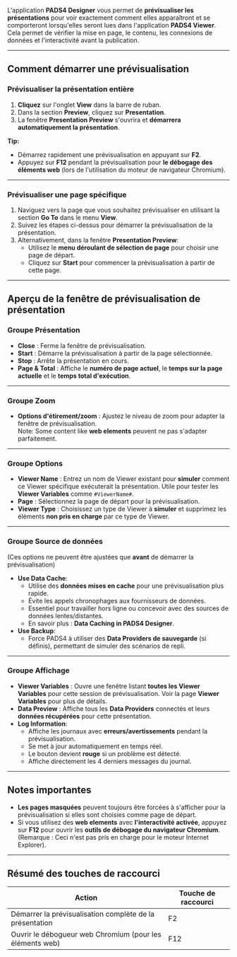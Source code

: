 L'application **PADS4 Designer** vous permet de **prévisualiser les présentations** pour voir exactement comment elles apparaîtront et se comporteront lorsqu'elles seront lues dans l'application **PADS4 Viewer**. Cela permet de vérifier la mise en page, le contenu, les connexions de données et l'interactivité avant la publication.

***

## **Comment démarrer une prévisualisation**

### **Prévisualiser la présentation entière**

1. **Cliquez** sur l'onglet **View** dans la barre de ruban.
2. Dans la section **Preview**, cliquez sur **Presentation**.
3. La fenêtre **Presentation Preview** s'ouvrira et **démarrera automatiquement la présentation**.

**Tip:**

* Démarrez rapidement une prévisualisation en appuyant sur **F2**.
* Appuyez sur **F12** pendant la prévisualisation pour **le débogage des éléments web** (lors de l'utilisation du moteur de navigateur Chromium).

***

### **Prévisualiser une page spécifique**

1. Naviguez vers la page que vous souhaitez prévisualiser en utilisant la section **Go To** dans le menu **View**.
2. Suivez les étapes ci-dessus pour démarrer la prévisualisation de la présentation.
3. Alternativement, dans la fenêtre **Presentation Preview**:
   * Utilisez le **menu déroulant de sélection de page** pour choisir une page de départ.
   * Cliquez sur **Start** pour commencer la prévisualisation à partir de cette page.

***

## **Aperçu de la fenêtre de prévisualisation de présentation**

### **Groupe Présentation**

* **Close** : Ferme la fenêtre de prévisualisation.
* **Start** : Démarre la prévisualisation à partir de la page sélectionnée.
* **Stop** : Arrête la présentation en cours.
* **Page & Total** : Affiche le **numéro de page actuel**, le **temps sur la page actuelle** et le **temps total d'exécution**.

***

### **Groupe Zoom**

* **Options d'étirement/zoom** : Ajustez le niveau de zoom pour adapter la fenêtre de prévisualisation.\
  Note: Some content like **web elements** peuvent ne pas s'adapter parfaitement.

***

### **Groupe Options**

* **Viewer Name** : Entrez un nom de Viewer existant pour **simuler** comment ce Viewer spécifique exécuterait la présentation. Utile pour tester les **Viewer Variables** comme `#ViewerName#`.
* **Page** : Sélectionnez la page de départ pour la prévisualisation.
* **Viewer Type** : Choisissez un type de Viewer à **simuler** et supprimez les éléments **non pris en charge** par ce type de Viewer.

***

### **Groupe Source de données**

(Ces options ne peuvent être ajustées que **avant** de démarrer la prévisualisation)

* **Use Data Cache**:
  * Utilise des **données mises en cache** pour une prévisualisation plus rapide.
  * Évite les appels chronophages aux fournisseurs de données.
  * Essentiel pour travailler hors ligne ou concevoir avec des sources de données lentes/distantes.
  * En savoir plus : **Data Caching in PADS4 Designer**.
* **Use Backup**:
  * Force PADS4 à utiliser des **Data Providers de sauvegarde** (si définis), permettant de simuler des scénarios de repli.

***

### **Groupe Affichage**

* **Viewer Variables** : Ouvre une fenêtre listant **toutes les Viewer Variables** pour cette session de prévisualisation. Voir la page **Viewer Variables** pour plus de détails.
* **Data Preview** : Affiche tous les **Data Providers** connectés et leurs **données récupérées** pour cette présentation.
* **Log Information**:
  * Affiche les journaux avec **erreurs/avertissements** pendant la prévisualisation.
  * Se met à jour automatiquement en temps réel.
  * Le bouton devient **rouge** si un problème est détecté.
  * Affiche directement les 4 derniers messages du journal.

***

## **Notes importantes**

* **Les pages masquées** peuvent toujours être forcées à s'afficher pour la prévisualisation si elles sont choisies comme page de départ.
* Si vous utilisez des **web elements** avec **l'interactivité activée**, appuyez sur **F12** pour ouvrir les **outils de débogage du navigateur Chromium**.\
  (Remarque : Ceci n'est pas pris en charge pour le moteur Internet Explorer).

***

## **Résumé des touches de raccourci**

| Action                                                   | Touche de raccourci |
| -------------------------------------------------------- | ------------------- |
| Démarrer la prévisualisation complète de la présentation | F2                  |
| Ouvrir le débogueur web Chromium (pour les éléments web) | F12                 |
